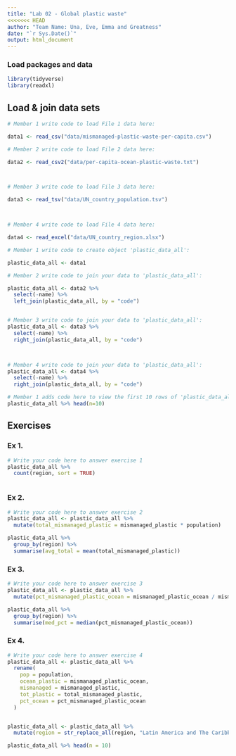 ```yaml
---
title: "Lab 02 - Global plastic waste"
<<<<<<< HEAD
author: "Team Name: Una, Eve, Emma and Greatness"
date: "`r Sys.Date()`"
output: html_document
---
```


### Load packages and data

```r
library(tidyverse)
library(readxl)
```

## Load & join data sets

```r
# Member 1 write code to load File 1 data here:

data1 <- read_csv("data/mismanaged-plastic-waste-per-capita.csv")

# Member 2 write code to load File 2 data here:

data2 <- read_csv2("data/per-capita-ocean-plastic-waste.txt")



# Member 3 write code to load File 3 data here: 

data3 <- read_tsv("data/UN_country_population.tsv")



# Member 4 write code to load File 4 data here:

data4 <- read_excel("data/UN_country_region.xlsx")

```

```r
# Member 1 write code to create object 'plastic_data_all':

plastic_data_all <- data1

# Member 2 write code to join your data to 'plastic_data_all':

plastic_data_all <- data2 %>%
  select(-name) %>%
  left_join(plastic_data_all, by = "code")


# Member 3 write code to join your data to 'plastic_data_all':
plastic_data_all <- data3 %>%
  select(-name) %>%
  right_join(plastic_data_all, by = "code")



# Member 4 write code to join your data to 'plastic_data_all':
plastic_data_all <- data4 %>%
  select(-name) %>%
  right_join(plastic_data_all, by = "code")


```

```r
# Member 1 adds code here to view the first 10 rows of 'plastic_data_all'
plastic_data_all %>% head(n=10)


```

## Exercises

### Ex 1.

```r
# Write your code here to answer exercise 1
plastic_data_all %>% 
  count(region, sort = TRUE)



```

### Ex 2.

```r
# Write your code here to answer exercise 2
plastic_data_all <- plastic_data_all %>%
  mutate(total_mismanaged_plastic = mismanaged_plastic * population)

plastic_data_all %>% 
  group_by(region) %>%
  summarise(avg_total = mean(total_mismanaged_plastic))


```

### Ex 3.

```r
# Write your code here to answer exercise 3
plastic_data_all <- plastic_data_all %>%
  mutate(pct_mismanaged_plastic_ocean = mismanaged_plastic_ocean / mismanaged_plastic)

plastic_data_all %>% 
  group_by(region) %>%
  summarise(med_pct = median(pct_mismanaged_plastic_ocean))


```

### Ex 4.

```r
# Write your code here to answer exercise 4
plastic_data_all <- plastic_data_all %>%
  rename(
    pop = population,
    ocean_plastic = mismanaged_plastic_ocean,
    mismanaged = mismanaged_plastic,
    tot_plastic = total_mismanaged_plastic,
    pct_ocean = pct_mismanaged_plastic_ocean
  )


plastic_data_all <- plastic_data_all %>%
  mutate(region = str_replace_all(region, "Latin America and The Caribbean", "LAC"))

plastic_data_all %>% head(n = 10)


```
